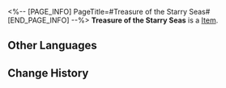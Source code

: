 <%-- [PAGE_INFO]
PageTitle=#Treasure of the Starry Seas#
[END_PAGE_INFO] --%>
{{Item Infobox
|id          = 300011
|image       = Item Treasure of the Starry Seas.png{{subst:void|<!--$UPLOAD:<<SpriteOutput/ItemFigures/300011.png>-<Item Treasure of the Starry Seas.png>-<Item Icons>>-->}}
|type        = 
|invCategory = 
|rarity      = 4
|effect      = 
|description = A treasure left by the Nameless. Select one Light Cone of your choice.
}}
{{Description|Treasure hidden amongst the starry seas by the bygone Nameless. These items encourage future explorers to step onward bravely and ceaselessly.}}
'''Treasure of the Starry Seas''' is a [[Item]].

==Other Languages==
{{Other Languages
|en   = Treasure of the Starry Seas
|zhs  = 星海宝藏
|zht  = 星海寶藏
|ja   = 星海の宝物
|ko   = 별바다 보물
|es   = Riquezas del universo
|fr   = Trésors des Mers étoilées
|ru   = Сокровища звёздного моря
|th   = สมบัติลับแห่งทะเลดาว
|vi   = Kho Báu Biển Sao
|de   = Schatz der Sternenmeere
|id   = Harta Lautan Bintang
|pt   = Tesouro dos Mares Estrelados
}}

==Change History==
{{Change History|1.0}}